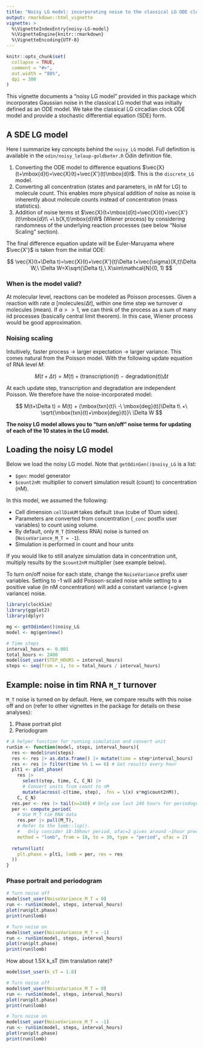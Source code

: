 ```yaml
---
title: "Noisy LG model: incorporating noise to the classical LG ODE clock model"
output: rmarkdown::html_vignette
vignette: >
  %\VignetteIndexEntry{noisy-LG-model}
  %\VignetteEngine{knitr::rmarkdown}
  %\VignetteEncoding{UTF-8}
---
```


```r
knitr::opts_chunk$set(
  collapse = TRUE,
  comment = "#>",
  out.width = "80%",
  dpi = 300
)
```

This vignette documents a "noisy LG model" provided in this package which 
incorporates Gaussian noise in the classical LG model that was initially 
defined as an ODE model. We take the classical LG circadian clock ODE model 
and provide a stochastic differential equation (SDE) form.

## A SDE LG model

Here I summarize key concepts behind the `noisy_LG` model. Full definition is 
available in the `odin/noisy_leloup-goldbeter.R` Odin definition file.

1. Converting the ODE model to difference equations 
$\vec{X}(t+\mbox{d}t)=\vec{X}(t)+\vec{X'}(t)\mbox{d}t$. This is the 
`discrete_LG` model.
2. Converting all concentration (states and parameters, in nM for LG) 
to molecule count. This enables more physical addition of noise as noise 
is inherently about molecule counts instead of concentration (mass statistics).
3. Addition of noise terms st $\vec{X}(t+\mbox{d}t)=\vec{X}(t)+\vec{X'}(t)\mbox{d}t\ +\ b(X,t)\mbox{d}W$ (Wiener process) by considering randomness of the underlying 
reaction processes (see below "Noise Scaling" section).

The final difference equation update will be Euler-Maruyama where $\vec{X'}$ is 
taken from the initial ODE:

$$
\vec{X}(t+\Delta t)=\vec{X}(t)+\vec{X'}(t)\Delta t+\vec{\sigma}(X,t)\Delta W,\ \Delta W=X\sqrt{\Delta t},\ X\sim\mathcal{N}(0, 1)
$$

### When is the model valid?

At molecular level, reactions can be modeled as Poisson processes. Given a 
reaction with rate $\alpha$ [molecules/$\Delta t$], within one time step we 
turnover $\alpha$ molecules (mean). If $\alpha>>1$, we can think of the process 
as a sum of many iid processes (basically central limit theorem). 
In this case, Wiener process would be good approximation.

### Noising scaling

Intuitively, faster process -> larger expectation -> larger variance. This  
comes natural from the Poisson model. With the following update equation of 
RNA level $M$:

$$
M(t+\Delta t) = M(t) + (\mbox{transcription}(t)\ -\ \mbox{degradation}(t))\Delta t
$$

At each update step, transcription and degradation are independent 
Poisson. We therefore have the noise-incorporated model:

$$
M(t+\Delta t) = M(t) + (\mbox{txn}(t)\ -\ \mbox{deg}(t))\Delta t\ +\ \sqrt{\mbox{txn}(t)+\mbox{deg}(t)}\ \Delta W
$$

**The noisy LG model allows you to "turn on/off" noise terms for updating of each of the 10 states in the LG model.**

## Loading the noisy LG model

Below we load the noisy LG model. Note that `getOdinGen()$noisy_LG` is a list:

- `$gen`: model generator
- `$count2nM`: multiplier to convert simulation result (count) to concentration (nM).

In this model, we assumed the following:

- Cell dimension `cellDimUM` takes default `10um` (cube of 10um sides).
- Parameters are converted from concentration (`_conc` postfix user variables) to count using volume.
- By default, only `M_T` (timeless RNA) noise is turned on (`NoiseVariance_M_T = -1`).
- Simulation is performed in count and hour units

If you would like to still analyze simulation data in concentration unit, multiply 
results by the `$count2nM` multiplier (see example below).

To turn on/off noise for each state, change the `NoiseVariance` prefix user 
variables. Setting to -1 will add Poisson-scaled noise while setting to a positive 
value (in nM concentration) will add a constant variance (=given variance) noise.

```r
library(clockSim)
library(ggplot2)
library(dplyr)

mg <- getOdinGen()$noisy_LG
model <- mg$gen$new()

# Time steps
interval_hours <- 0.001
total_hours <- 2400
model$set_user(STEP_HOURS = interval_hours)
steps <- seq(from = 1, to = total_hours / interval_hours)
```

## Example: noise in tim RNA `M_T` turnover

`M_T` noise is turned on by default. Here, we compare results with this noise 
off and on (refer to other vignettes in the package for details on these analyses):

1. Phase portrait plot
2. Periodogram

```r
# A helper function for running simulation and convert unit
runSim <- function(model, steps, interval_hours){
  res <- model$run(steps)
  res <- res |> as.data.frame() |> mutate(time = step*interval_hours)
  res <- res |> filter(time %% 1 == 0) # Get results every hour
  plt1 <- plot_phase(
    res |> 
      select(step, time, C, C_N) |>
      # Convert units from count to nM
      mutate(across(-c(time, step), .fns = \(x) x*mg$count2nM)), 
    C, C_N)
  res.per <- res |> tail(n=240) # Only use last 240 hours for periodogram
  per <- compute_period(
    # Use M_T tim RNA data
    res.per |> pull(M_T),
    # Refer to the lomb::lsp().
    #   Only consider 18-30hour period, ofac=2 gives around ~1hour precision
    method = "lomb", from = 18, to = 30, type = "period", ofac = 2)
  
  return(list(
    plt.phase = plt1, lomb = per, res = res
  ))
}
```


### Phase portrait and periodogram

```r
# Turn noise off
model$set_user(NoiseVariance_M_T = 0)
run <- runSim(model, steps, interval_hours)
plot(run$plt.phase)
print(run$lomb)

# Turn noise on
model$set_user(NoiseVariance_M_T = -1)
run <- runSim(model, steps, interval_hours)
plot(run$plt.phase)
print(run$lomb)
```

How about 1.5X k_sT (tim translation rate)?

```r
model$set_user(k_sT = 1.8)

# Turn noise off
model$set_user(NoiseVariance_M_T = 0)
run <- runSim(model, steps, interval_hours)
plot(run$plt.phase)
print(run$lomb)

# Turn noise on
model$set_user(NoiseVariance_M_T = -1)
run <- runSim(model, steps, interval_hours)
plot(run$plt.phase)
print(run$lomb)
```
